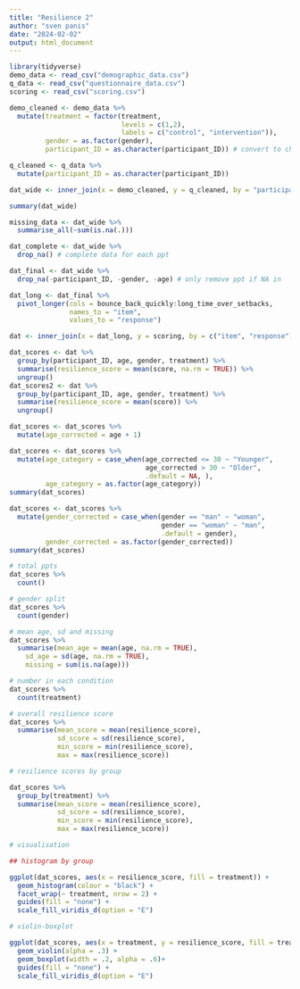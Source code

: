 ```yaml
---
title: "Resilience 2"
author: "sven panis"
date: "2024-02-02"
output: html_document
---
```




```r
library(tidyverse)
demo_data <- read_csv("demographic_data.csv")
q_data <- read_csv("questionnaire_data.csv")
scoring <- read_csv("scoring.csv")

demo_cleaned <- demo_data %>%
  mutate(treatment = factor(treatment, 
                            levels = c(1,2), 
                            labels = c("control", "intervention")),
         gender = as.factor(gender),
         participant_ID = as.character(participant_ID)) # convert to character

q_cleaned <- q_data %>%
  mutate(participant_ID = as.character(participant_ID))

dat_wide <- inner_join(x = demo_cleaned, y = q_cleaned, by = "participant_ID") 

summary(dat_wide)
```

```r
missing_data <- dat_wide %>%
  summarise_all(~sum(is.na(.)))

dat_complete <- dat_wide %>%
  drop_na() # complete data for each ppt

dat_final <- dat_wide %>%
  drop_na(-participant_ID, -gender, -age) # only remove ppt if NA in 

```

```r
dat_long <- dat_final %>%
  pivot_longer(cols = bounce_back_quickly:long_time_over_setbacks, 
               names_to = "item", 
               values_to = "response")

dat <- inner_join(x = dat_long, y = scoring, by = c("item", "response"))

dat_scores <- dat %>%
  group_by(participant_ID, age, gender, treatment) %>%
  summarise(resilience_score = mean(score, na.rm = TRUE)) %>%
  ungroup()
dat_scores2 <- dat %>%
  group_by(participant_ID, age, gender, treatment) %>%
  summarise(resilience_score = mean(score)) %>%
  ungroup()


```

```r
dat_scores <- dat_scores %>%
  mutate(age_corrected = age + 1)

dat_scores <- dat_scores %>%
  mutate(age_category = case_when(age_corrected <= 30 ~ "Younger",
                                  age_corrected > 30 ~ "Older", 
                                  .default = NA, ),
         age_category = as.factor(age_category))
summary(dat_scores)

dat_scores <- dat_scores %>%
  mutate(gender_corrected = case_when(gender == "man" ~ "woman",
                                      gender == "woman" ~ "man",
                                      .default = gender),
         gender_corrected = as.factor(gender_corrected))
summary(dat_scores)
```

```r
# total ppts
dat_scores %>%
  count()

# gender split
dat_scores %>%
  count(gender)

# mean age, sd and missing
dat_scores %>%
  summarise(mean_age = mean(age, na.rm = TRUE),
    sd_age = sd(age, na.rm = TRUE),
    missing = sum(is.na(age)))

# number in each condition
dat_scores %>%
  count(treatment)
```

```r
# overall resilience score
dat_scores %>%
  summarise(mean_score = mean(resilience_score),
            sd_score = sd(resilience_score),
            min_score = min(resilience_score),
            max = max(resilience_score))

# resilience scores by group

dat_scores %>%
  group_by(treatment) %>%
  summarise(mean_score = mean(resilience_score),
            sd_score = sd(resilience_score),
            min_score = min(resilience_score),
            max = max(resilience_score))

# visualisation

## histogram by group

ggplot(dat_scores, aes(x = resilience_score, fill = treatment)) +
  geom_histogram(colour = "black") +
  facet_wrap(~ treatment, nrow = 2) +
  guides(fill = "none") +
  scale_fill_viridis_d(option = "E")

# violin-boxplot

ggplot(dat_scores, aes(x = treatment, y = resilience_score, fill = treatment)) +
  geom_violin(alpha = .3) +
  geom_boxplot(width = .2, alpha = .6)+
  guides(fill = "none") +
  scale_fill_viridis_d(option = "E")
```

